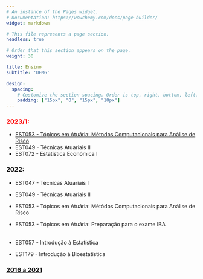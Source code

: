 ```yaml
---
# An instance of the Pages widget.
# Documentation: https://wowchemy.com/docs/page-builder/
widget: markdown

# This file represents a page section.
headless: true

# Order that this section appears on the page.
weight: 30

title: Ensino
subtitle: 'UFMG'

design:
  spacing:
    # Customize the section spacing. Order is top, right, bottom, left.
    padding: ["15px", "0", "15px", "10px"]
---
```


### [2023/1:]{style="color:red"}

-   [EST053 - Tópicos em Atuária: Métodos Computacionais para Análise de Risco](http://www.est.ufmg.br/~thaispaiva/MetComp/)
-   EST049 - Técnicas Atuariais II
-   EST072 - Estatística Econômica I

### 2022:

-   EST047 - Técnicas Atuariais I

-   EST049 - Técnicas Atuariais II

-   EST053 - Tópicos em Atuária: Métódos Computacionais para Análise de Risco

-   EST053 - Tópicos em Atuária: Preparação para o exame IBA\
     

-   EST057 - Introdução à Estatística

-   EST179 - Introdução à Bioestatística


### [2016 a 2021](./teaching)
<!-- ### [2016 a 2021](./teaching/teaching_more) -->

```{=html}
<!--
### 2021:
- EST051 - Práticas Atuariais
- EST052 - Tarifação de Seguros
- EST053 - Tópicos em Atuária: Preparação para o exame IBA
- EST188 - Laboratório de Estatística I

- EST179 - Introdução à Bioestatística
- EST083 - Bioestatística Básica
- EST084 - Estatística aplicada à Psicologia

### 2020:
- EST051 - Práticas Atuariais
- EST053 - Tópicos em Atuária: Mét. Computacionais para Análise de Risco
- EST179 - Introdução à Bioestatística
- EST188 - Laboratório de Estatística I

### 2016 a 2019:
- EST047 - Técnicas Atuariais I
- EST049 - Técnicas Atuariais II
- EST051 - Práticas Atuariais
- EST052 - Tarifação de Seguros
- EST171 - Métodos Computacionais para Análise de Risco

- EST031 - Estatística e Probabilidade
- EST084 - Estatística aplicada à Psicologia
- EST179 - Introdução à Bioestatística
-->
```
